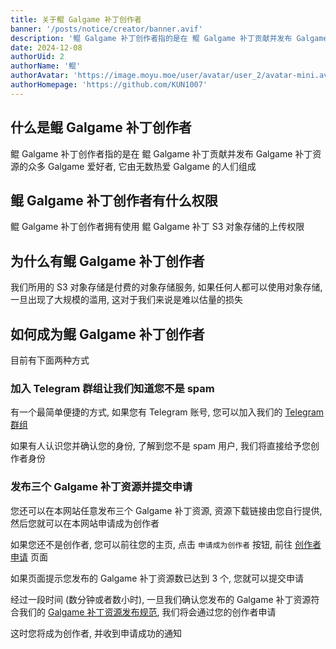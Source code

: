 ```yaml
---
title: 关于鲲 Galgame 补丁创作者
banner: '/posts/notice/creator/banner.avif'
description: '鲲 Galgame 补丁创作者指的是在 鲲 Galgame 补丁贡献并发布 Galgame 补丁资源的众多 Galgame 爱好者, 它由无数热爱 Galgame 的人们组成'
date: 2024-12-08
authorUid: 2
authorName: '鲲'
authorAvatar: 'https://image.moyu.moe/user/avatar/user_2/avatar-mini.avif'
authorHomepage: 'https://github.com/KUN1007'
---
```


## 什么是鲲 Galgame 补丁创作者

鲲 Galgame 补丁创作者指的是在 鲲 Galgame 补丁贡献并发布 Galgame 补丁资源的众多 Galgame 爱好者, 它由无数热爱 Galgame 的人们组成

## 鲲 Galgame 补丁创作者有什么权限

鲲 Galgame 补丁创作者拥有使用 鲲 Galgame 补丁 S3 对象存储的上传权限

## 为什么有鲲 Galgame 补丁创作者

我们所用的 S3 对象存储是付费的对象存储服务, 如果任何人都可以使用对象存储, 一旦出现了大规模的滥用, 这对于我们来说是难以估量的损失

## 如何成为鲲 Galgame 补丁创作者

目前有下面两种方式

### 加入 Telegram 群组让我们知道您不是 spam

有一个最简单便捷的方式, 如果您有 Telegram 账号, 您可以加入我们的 [Telegram 群组](https://t.me/kungalgame)

如果有人认识您并确认您的身份, 了解到您不是 spam 用户, 我们将直接给予您创作者身份

### 发布三个 Galgame 补丁资源并提交申请

您还可以在本网站任意发布三个 Galgame 补丁资源, 资源下载链接由您自行提供, 然后您就可以在本网站申请成为创作者

如果您还不是创作者, 您可以前往您的主页, 点击 `申请成为创作者` 按钮, 前往 [创作者申请](/apply) 页面

如果页面提示您发布的 Galgame 补丁资源数已达到 3 个, 您就可以提交申请

经过一段时间 (数分钟或者数小时), 一旦我们确认您发布的 Galgame 补丁资源符合我们的 [Galgame 补丁资源发布规范](/about/notice/paradigm), 我们将会通过您的创作者申请

这时您将成为创作者, 并收到申请成功的通知

